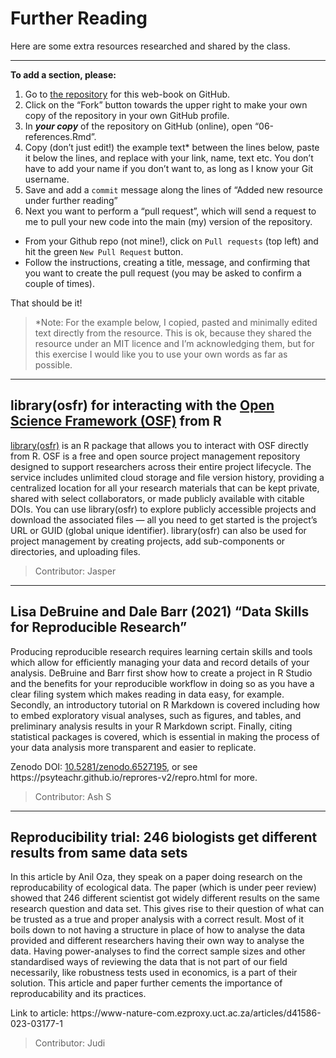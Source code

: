 # Further Reading {#further}

Here are some extra resources researched and shared by the class. 

---

**To add a section, please:**

1) Go to [the repository](https://github.com/jslingsby/data-management) for this web-book on GitHub.
2) Click on the "Fork" button towards the upper right to make your own copy of the repository in your own GitHub profile.
3) In _**your copy**_ of the repository on GitHub (online), open "06-references.Rmd".
4) Copy (don't just edit!) the example text* between the lines below, paste it below the lines, and replace with your link, name, text etc. You don't have to add your name if you don't want to, as long as I know your Git username.
5) Save and add a `commit` message along the lines of "Added new resource under further reading"
6) Next you want to perform a "pull request", which will send a request to me to pull your new code into the main (my) version of the repository. 
  - From your Github repo (not mine!), click on `Pull requests` (top left) and hit the green `New Pull Request` button.
  - Follow the instructions, creating a title, message, and confirming that you want to create the pull request (you may be asked to confirm a couple of times).

That should be it!

> *Note: For the example below, I copied, pasted and minimally edited text directly from the resource. This is ok, because they shared the resource under an MIT licence and I'm acknowledging them, but for this exercise I would like you to use your own words as far as possible.

---

## library(osfr) for interacting with the [Open Science Framework (OSF)](https://osf.io/) from R

[library(osfr)](https://docs.ropensci.org/osfr/) is an R package that allows you to interact with OSF directly from R. OSF is a free and open source project management repository designed to support researchers across their entire project lifecycle. The service includes unlimited cloud storage and file version history, providing a centralized location for all your research materials that can be kept private, shared with select collaborators, or made publicly available with citable DOIs. You can use library(osfr) to explore publicly accessible projects and download the associated files — all you need to get started is the project’s URL or GUID (global unique identifier). library(osfr) can also be used for project management by creating projects, add sub-components or directories, and uploading files.

> Contributor: Jasper

---

## Lisa DeBruine and Dale Barr (2021) "Data Skills for Reproducible Research" 

Producing reproducible research requires learning certain skills and tools which allow for efficiently managing your data and record details of your analysis. DeBruine and Barr first show how to create a project in R Studio and the benefits for your reproducible workflow in doing so as you have a clear filing system which makes reading in data easy, for example. Secondly, an introductory tutorial on R Markdown is covered including how to embed exploratory visual analyses, such as figures, and tables, and preliminary analysis results in your R Markdown script. Finally, citing statistical packages is covered, which is essential in making the process of your data analysis more transparent and easier to replicate.

Zenodo DOI: [10.5281/zenodo.6527195](https://doi.org/10.5281/zenodo.6527195), or see https://psyteachr.github.io/reprores-v2/repro.html for more.

> Contributor: Ash S

---

## Reproducibility trial: 246 biologists get different results from same data sets

In this article by Anil Oza, they speak on a paper doing research on the reproducability of ecological data. The paper (which is under peer review) showed that 246 different scientist got widely different results on the same research question and data set. This gives rise to their question of what can be trusted as a true and proper analysis with a correct result. Most of it boils down to not having a structure in place of how to analyse the data provided and different researchers having their own way to analyse the data. Having power-analyses to find the correct sample sizes and other standardised ways of reviewing the data that is not part of our field necessarily, like robustness tests used in economics, is a part of their solution. This article and paper further cements the importance of reproducability and its practices.

Link to article: https://www-nature-com.ezproxy.uct.ac.za/articles/d41586-023-03177-1

> Contributor: Judi
